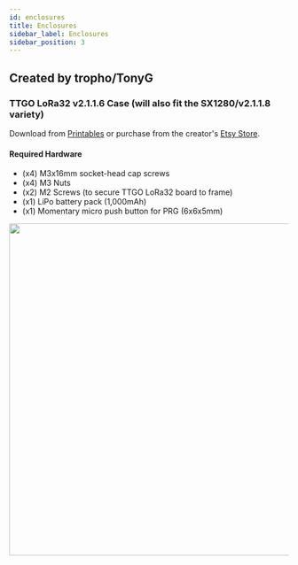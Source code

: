 ```yaml
---
id: enclosures
title: Enclosures
sidebar_label: Enclosures
sidebar_position: 3
---
```



## Created by tropho/TonyG

### TTGO LoRa32 v2.1.1.6 Case (will also fit the SX1280/v2.1.1.8 variety)

Download from [Printables](https://www.printables.com/model/131389-ttgo-lora32-v2116-case-for-meshtastic) or purchase from the creator's [Etsy Store](https://www.etsy.com/listing/1285837219/ttgo-lora-21-16-case).

#### Required Hardware

- (x4) M3x16mm socket-head cap screws
- (x4) M3 Nuts
- (x2) M2 Screws (to secure TTGO LoRa32 board to frame)
- (x1) LiPo battery pack (1,000mAh)
- (x1) Momentary micro push button for PRG (6x6x5mm)

<img src={Tropho} width="600" align="left" />
